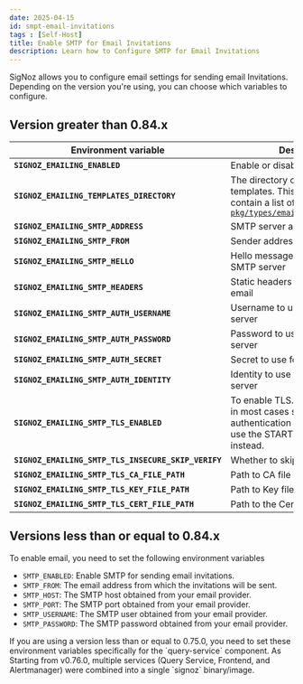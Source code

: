 ```yaml
---
date: 2025-04-15
id: smpt-email-invitations
tags : [Self-Host]
title: Enable SMTP for Email Invitations
description: Learn how to Configure SMTP for Email Invitations
---
```


SigNoz allows you to configure email settings for sending email Invitations. Depending on the version you're using, you can choose which variables to configure.


## Version greater than 0.84.x

| Environment variable                                | Description                                                                                                                                |
| --------------------------------------------------- | ------------------------------------------------------------------------------------------------------------------------------------------ |
| **`SIGNOZ_EMAILING_ENABLED`**                       | Enable or disable emailing                                                                                                                 |
| **`SIGNOZ_EMAILING_TEMPLATES_DIRECTORY`**           | The directory containing the email templates. This directory should contain a list of files defined at [`pkg/types/emailtypes/template.go`](https://github.com/SigNoz/signoz/blob/9e13245d1b2781a193b718b6ca43d79691b82df2/pkg/types/emailtypes/template.go) |
| **`SIGNOZ_EMAILING_SMTP_ADDRESS`**                  | SMTP server address (host:port)                                                                                                           |
| **`SIGNOZ_EMAILING_SMTP_FROM`**                     | Sender address                                                                                                                             |
| **`SIGNOZ_EMAILING_SMTP_HELLO`**                    | Hello message to use for the SMTP server                                                                                                   |
| **`SIGNOZ_EMAILING_SMTP_HEADERS`**                  | Static headers to send with the email                                                                                                      |
| **`SIGNOZ_EMAILING_SMTP_AUTH_USERNAME`**            | Username to use for the SMTP server                                                                                                        |
| **`SIGNOZ_EMAILING_SMTP_AUTH_PASSWORD`**            | Password to use for the SMTP server                                                                                                        |
| **`SIGNOZ_EMAILING_SMTP_AUTH_SECRET`**              | Secret to use for the SMTP server                                                                                                          |
| **`SIGNOZ_EMAILING_SMTP_AUTH_IDENTITY`**            | Identity to use for the SMTP server                                                                                                        |
| **`SIGNOZ_EMAILING_SMTP_TLS_ENABLED`**              | To enable TLS. It should be false in most cases since the authentication mechanism should use the STARTTLS extension instead.              |
| **`SIGNOZ_EMAILING_SMTP_TLS_INSECURE_SKIP_VERIFY`** | Whether to skip TLS verification                                                                                                           |
| **`SIGNOZ_EMAILING_SMTP_TLS_CA_FILE_PATH`**         | Path to CA file                                                                                                                            |
| **`SIGNOZ_EMAILING_SMTP_TLS_KEY_FILE_PATH`**        | Path to Key file                                                                                                                           |
| **`SIGNOZ_EMAILING_SMTP_TLS_CERT_FILE_PATH`**       | Path to the Certificate file                                                                                                               |

## Versions less than or equal to 0.84.x

To enable email, you need to set the following environment variables

- `SMTP_ENABLED`: Enable SMTP for sending email invitations.
- `SMTP_FROM`: The email address from which the invitations will be sent.
- `SMTP_HOST`: The SMTP host obtained from your email provider.
- `SMTP_PORT`: The SMTP port obtained from your email provider.
- `SMTP_USERNAME`: The SMTP user obtained from your email provider.
- `SMTP_PASSWORD`: The SMTP password obtained from your email provider.

<Admonition>
If you are using a version less than or equal to 0.75.0, you need to set these environment variables specifically for the `query-service` component. As Starting from v0.76.0, multiple services (Query Service, Frontend, and Alertmanager) were combined into a single `signoz` binary/image.
</Admonition>
